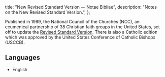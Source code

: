   title: "New Revised Standard Version — Notae Bibliae",
  description: "Notes on the New Revised Standard Version.",
};

<Initial text="New Revised Standard Version" />

Published in 1989, the National Council of the Churches (NCC), an ecumenical partnership of 38 Christian faith groups in the United States, set off to update the [Revised Standard Version](/bible/translations/revised-standard-version). There is also a Catholic edition which was approved by the United States Conference of Catholic Bishops (USCCB).

## Languages

* English
